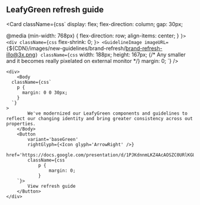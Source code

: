 
<H2 className={css`margin-bottom: 30px;`}>LeafyGreen refresh guide</H2>

<Card className={css`
  display: flex;
  flex-direction: column;
  gap: 30px;

  @media (min-width: 768px) {
    flex-direction: row;
    align-items: center;
  }
`}>
	<div className={css`
    flex-shrink: 0;
  `}>
		<GuidelineImage
		imageURL={`${CDN}/images/new-guidelines/brand-refresh/brand-refresh-illo@3x.png`}
		className={css`
			width: 188px;
			height: 167px; {/* Any smaller and it becomes really pixelated on external monitor */}
			margin: 0;
		`}
		/>
	</div>

	<div>
		<Body
      className={css`
        p {
          margin: 0 0 30px;
        }
      `}
    >
			We've modernized our LeafyGreen components and guidelines to reflect our changing identity and bring greater consistency across out properties.
		</Body>
		<Button 
			variant='baseGreen'
			rightGlyph={<Icon glyph='ArrowRight' />}
      href='https://docs.google.com/presentation/d/1PJKdnnmLKZ4AcAOSZC0URlKGUwF7GaeSuiPz3wSC7Tw/edit#slide=id.g10e289f1d47_0_2472'
			className={css`
				p {
					margin: 0;
				}
		`}>
			View refresh guide
		</Button>
	</div>

</Card>